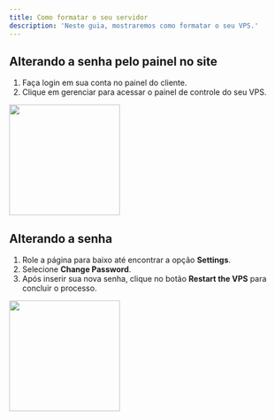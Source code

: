 ```yaml
---
title: Como formatar o seu servidor
description: 'Neste guia, mostraremos como formatar o seu VPS.'
---
```


## Alterando a senha pelo painel no site

1. Faça login em sua conta no painel do cliente.
2. Clique em gerenciar para acessar o painel de controle do seu VPS.

<img height="200" src="/images/senhavps/paineldecontrole.png" />

## Alterando a senha

1. Role a página para baixo até encontrar a opção **Settings**.
2. Selecione **Change Password**.
3. Após inserir sua nova senha, clique no botão **Restart the VPS** para concluir o processo.

<img height="200" src="/images/senhavps/trocandosenha.png" />